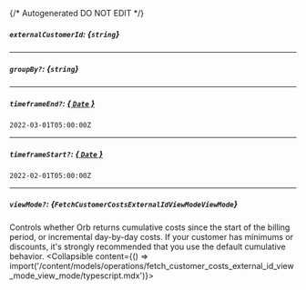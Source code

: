 {/* Autogenerated DO NOT EDIT  */}

##### `externalCustomerId`: *{`string`}*

---
##### `groupBy?`: *{`string`}*

---
##### `timeframeEnd?`: [*{ `Date` }*](https://developer.mozilla.org/en-US/docs/Web/JavaScript/Reference/Global_Objects/Date)
`2022-03-01T05:00:00Z`

---
##### `timeframeStart?`: [*{ `Date` }*](https://developer.mozilla.org/en-US/docs/Web/JavaScript/Reference/Global_Objects/Date)
`2022-02-01T05:00:00Z`

---
##### `viewMode?`: *{`FetchCustomerCostsExternalIdViewModeViewMode`}*
Controls whether Orb returns cumulative costs since the start of the billing period, or incremental day-by-day costs. If your customer has minimums or discounts, it's strongly recommended that you use the default cumulative behavior.
<Collapsible content={() => import('/content/models/operations/fetch_customer_costs_external_id_view_mode_view_mode/typescript.mdx')}>
</Collapsible>

